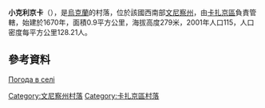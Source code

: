 {{coord|49|47|29|N|28|28|10|E|scale:30000|display=title}}

'''小克利京卡'''（{{lang-uk|Мала Клітинка}}），是[[烏克蘭|烏克蘭]]的村落，位於該國西南部[[文尼察州|文尼察州]]，由[[卡扎京區|卡扎京區]]負責管轄，始建於1670年，面積0.9平方公里，海拔高度279米，2001年人口115，人口密度每平方公里128.21人。

==參考資料==
[http://weather.in.ua/ua/vinnickaja/14522 Погода в селі ] {{Wayback|url=http://weather.in.ua/ua/vinnickaja/14522 |date=20181012014547 }}

[[Category:文尼察州村落|Category:文尼察州村落]]
[[Category:卡扎京區村落|Category:卡扎京區村落]]


{{Vinnytsia-geo-stub}}